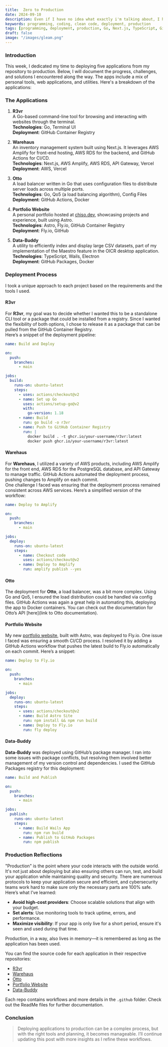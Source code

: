 ```yaml
---
title:  Zero to Production 
date: 2024-09-10 
description: Even if I have no idea what exactly i'm talking about, I hope you like the read! just keep in mind that the natural order is disorder. yes, that was an avatar quote.
keywords: programming, coding, clean code, deployment, production 
tags: [programming, deployment, production, Go, Next.js, TypeScript, GitHub Actions]
draft: false
image: "/images/gleam.png"
---
```


### Introduction

This week, I dedicated my time to deploying five applications from my repository to production. Below, I will document the progress, challenges, and solutions I encountered along the way. The apps include a mix of personal tools, web applications, and utilities. Here's a breakdown of the applications:


### The Applications

1. **R3vr**  
   A Go-based command-line tool for browsing and interacting with websites through the terminal.  
   **Technologies**: Go, Terminal UI  
   **Deployment**: GitHub Container Registry

2. **Warehaus**  
   An inventory management system built using Next.js. It leverages AWS Amplify for front-end hosting, AWS RDS for the backend, and GitHub Actions for CI/CD.  
   **Technologies**: Next.js, AWS Amplify, AWS RDS, API Gateway, Vercel  
   **Deployment**: AWS, Vercel

3. **Otto**  
   A load balancer written in Go that uses configuration files to distribute server loads across multiple ports.  
   **Technologies**: Go, Qo5 (a load balancing algorithm), Config Files  
   **Deployment**: GitHub Actions, Docker

4. **Portfolio Website**  
   A personal portfolio hosted at [chiso.dev](https://chiso.dev), showcasing projects and experience, built using Astro.  
   **Technologies**: Astro, Fly.io, GitHub Container Registry  
   **Deployment**: Fly.io, GitHub

5. **Data-Buddy**  
   A utility to efficiently index and display large CSV datasets, part of my implementation of the Maestro feature in the OICR desktop application.  
   **Technologies**: TypeScript, Wails, Electron  
   **Deployment**: GitHub Packages, Docker



### Deployment Process

I took a unique approach to each project based on the requirements and the tools I used.

#### R3vr

For **R3vr**, my goal was to decide whether I wanted this to be a standalone CLI tool or a package that could be installed from a registry. Since I wanted the flexibility of both options, I chose to release it as a package that can be pulled from the GitHub Container Registry.  
Here’s a snippet of the deployment pipeline:

```yaml
name: Build and Deploy

on:
  push:
    branches:
      - main

jobs:
  build:
    runs-on: ubuntu-latest
    steps:
      - uses: actions/checkout@v2
      - name: Set up Go
        uses: actions/setup-go@v2
        with:
          go-version: 1.18
      - name: Build
        run: go build -o r3vr
      - name: Push to GitHub Container Registry
        run: |
          docker build . -t ghcr.io/your-username/r3vr:latest
          docker push ghcr.io/your-username/r3vr:latest
```

#### Warehaus

For **Warehaus**, I utilized a variety of AWS products, including AWS Amplify for the front end, AWS RDS for the PostgreSQL database, and API Gateway to manage traffic. GitHub Actions automated the deployment process, pushing changes to Amplify on each commit.  
One challenge I faced was ensuring that the deployment process remained consistent across AWS services. Here’s a simplified version of the workflow:

```yaml
name: Deploy to Amplify

on:
  push:
    branches:
      - main

jobs:
  deploy:
    runs-on: ubuntu-latest
    steps:
      - name: Checkout code
        uses: actions/checkout@v2
      - name: Deploy to Amplify
        run: amplify publish --yes
```

#### Otto

The deployment for **Otto**, a load balancer, was a bit more complex. Using Go and Qo5, I ensured the load distribution could be handled via config files. GitHub Actions was again a great help in automating this, deploying the app to Docker containers. You can check out the documentation for Otto’s API [here](link to Otto documentation).

#### Portfolio Website

My new [portfolio website](https://chiso.dev), built with Astro, was deployed to Fly.io. One issue I faced was ensuring a smooth CI/CD process. I resolved it by adding a GitHub Actions workflow that pushes the latest build to Fly.io automatically on each commit. Here’s a snippet:

```yaml
name: Deploy to Fly.io

on:
  push:
    branches:
      - main

jobs:
  deploy:
    runs-on: ubuntu-latest
    steps:
      - uses: actions/checkout@v2
      - name: Build Astro Site
        run: npm install && npm run build
      - name: Deploy to Fly.io
        run: fly deploy
```

#### Data-Buddy

**Data-Buddy** was deployed using GitHub’s package manager. I ran into some issues with package conflicts, but resolving them involved better management of my version control and dependencies. I used the GitHub Packages registry for this deployment:

```yaml
name: Build and Publish

on:
  push:
    branches:
      - main

jobs:
  publish:
    runs-on: ubuntu-latest
    steps:
      - name: Build Wails App
        run: npm run build
      - name: Publish to GitHub Packages
        run: npm publish
```


### Production Reflections

"Production" is the point where your code interacts with the outside world. It's not just about deploying but also ensuring others can run, test, and build your application while maintaining quality and security. There are numerous protocols to keep your application secure and efficient, and cybersecurity teams work hard to make sure only the necessary parts are 100% safe.  
Here’s what I’ve learned:

- **Avoid high-cost providers**: Choose scalable solutions that align with your budget.
- **Set alerts**: Use monitoring tools to track uptime, errors, and performance.
- **Maximize visibility**: If your app is only live for a short period, ensure it's seen and used during that time.

Production, in a way, also lives in memory—it is remembered as long as the application has been used.

You can find the source code for each application in their respective repositories:

- [R3vr](https://github.com/raeeceip/r3vr)
- [Warehaus](https://github.com/raeeceip/warehaus)
- [Otto](https://github.com/raeeceip/otto)
- [Portfolio Website](https://github.com/raeeceip/portfolio)
- [Data-Buddy](https://github.com/raeeceip/data-buddy)

Each repo contains workflows and more details in the `.github` folder. Check out the ReadMe files for further documentation.


### Conclusion

> Deploying applications to production can be a complex process, but with the right tools and planning, it becomes manageable. I’ll continue updating this post with more insights as I refine these workflows.
 
